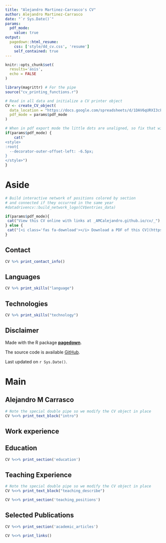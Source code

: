 ```yaml
---
title: "Alejandro Martinez-Carrasco's CV"
author: Alejandro Martinez-Carrasco
date: "`r Sys.Date()`"
params:
  pdf_mode:
    value: true
output:
  pagedown::html_resume:
    css: ['style/dd_cv.css', 'resume']
    self_contained: true
---
```


```r
knitr::opts_chunk$set(
  results='asis', 
  echo = FALSE
)

library(magrittr) # For the pipe
source("cv_printing_functions.r")

# Read in all data and initialize a CV printer object
CV <- create_CV_object(
  data_location = "https://docs.google.com/spreadsheets/d/1DAV6qURXI3cF77zc3cpIjKftcgwQa8NwWCxTZ28U__E/edit?usp=sharing",  
  pdf_mode = params$pdf_mode
)
```


```r
# When in pdf export mode the little dots are unaligned, so fix that with some conditional CSS.
if(params$pdf_mode) {
    cat("
<style>
:root{
  --decorator-outer-offset-left: -6.5px;
}
</style>")
}
```


Aside
================================================================================

```r
# Build interactive network of positions colored by section
# and connected if they occurred in the same year
#datadrivencv::build_network_logo(CV$entries_data)
```


```r

if(params$pdf_mode){
 cat("View this CV online with links at _AMCalejandro.github.io/cv/_")
} else {
 cat("[<i class='fas fa-download'></i> Download a PDF of this CV](https://github.com/AMCalejandro/cv/raw/gh-pages/amc_cv.pdf)")
}

```

Contact {#contact}
--------------------------------------------------------------------------------

```r
CV %>% print_contact_info()
```



Languages {#skills}
--------------------------------------------------------------------------------

```r
CV %>% print_skills("language")
```


Technologies {#technologies}
--------------------------------------------------------------------------------

```r
CV %>% print_skills("technology")
```


Disclaimer {#disclaimer}
--------------------------------------------------------------------------------

Made with the R package [**pagedown**](https://github.com/rstudio/pagedown).  

The source code is available [GitHub](https://github.com/AMCalejandro/cv).  

Last updated on `r Sys.Date()`.


Main
================================================================================

Alejandro M Carrasco{#title}
--------------------------------------------------------------------------------

```r
# Note the special double pipe so we modify the CV object in place
CV %<>% print_text_block("intro") 
```


Work experience {data-icon=suitcase}
--------------------------------------------------------------------------------


<!-- ```{r} -->
<!-- CV %<>% print_section('work_experience') -->
<!-- ``` -->



Education {data-icon=graduation-cap data-concise=true}
--------------------------------------------------------------------------------

```r
CV %<>% print_section('education')
```


<!-- These breaks just force a new page so section doesnt get cut off -->

Teaching Experience {data-icon=chalkboard-teacher}
--------------------------------------------------------------------------------

```r
# Note the special double pipe so we modify the CV object in place
CV %<>% print_text_block("teaching_describe") 
```


<!-- ::: aside -->
<!-- ```{r} -->
<!-- CV %<>% print_text_block('teaching_experience_aside') -->
<!-- ``` -->
<!-- ::: -->


```r
CV %<>% print_section('teaching_positions')
```



Selected Publications {data-icon=book}
--------------------------------------------------------------------------------


```r
CV %<>% print_section('academic_articles')
```




```r
CV %<>% print_links()
```

